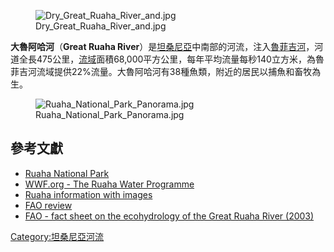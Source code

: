 [[File:Dry_Great_Ruaha_River_and.jpg|thumb]]

'''大魯阿哈河'''（'''Great Ruaha River'''）是[[坦桑尼亞|坦桑尼亞]]中南部的河流，注入[[魯菲吉河|魯菲吉河]]，河道全長475公里，[[流域|流域]]面積68,000平方公里，每年平均流量每秒140立方米，為魯菲吉河流域提供22%流量。大魯阿哈河有38種魚類，附近的居民以捕魚和畜牧為生。

[[File:Ruaha_National_Park_Panorama.jpg|thumb]]

==參考文獻==
* [http://www.ruahanationalpark.weebly.com Ruaha National Park] {{Wayback|url=http://www.ruahanationalpark.weebly.com/ |date=20191225181248 }}
* [https://web.archive.org/web/20070315222137/http://www.wwf.org.uk/filelibrary/pdf/ruaha.pdf WWF.org - The Ruaha Water Programme]
* [https://web.archive.org/web/20061009072642/http://www.adventurecamps.co.tz/ruahainfo.htm Ruaha information with images]
* [http://www.fao.org/docrep/008/ad793b/AD793B03.htm FAO review]{{WebCite|url=https://www.webcitation.org/67UfFpJ5L?url=http://www.fao.org/docrep/008/ad793b/AD793B03.htm |date=20120507233538 |dateformat=iso }}
* [https://web.archive.org/web/20070611163657/http://www.iwmi.cgiar.org/africa/files/riparwin/05/_downloads/Fact-Factsheet_EcoHyd_GRR.doc FAO - fact sheet on the ecohydrology of the Great Ruaha River (2003)]

{{coord|7|56|S|37|52|E|display=title|region:TZ_type:river_source:GNS-enwiki}}

{{tanzania-geo-stub}}
{{Rivers of Tanzania}}
{{DEFAULTSORT:Great Ruaha}}
[[Category:坦桑尼亞河流|Category:坦桑尼亞河流]]